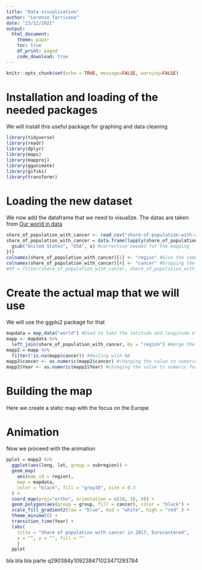 ```yaml
---
title: "Data visualization"
author: "Lorenzo Tarricone"
date: "23/12/2021"
output: 
  html_document:
    theme: paper
    toc: true
    df_print: paged
    code_download: true
---
```

```r
knitr::opts_chunk$set(echo = TRUE, message=FALSE, warning=FALSE)
```

# Installation and loading of the needed packages
We will install this useful package for graphing and data cleaning

```r
library(tidyverse)
library(readr)
library(dplyr)
library(maps)
library(mapproj)
library(gganimate)
library(gifski)
library(transformr)
```

# Loading the new dataset 
We now add the dataframe that we need to visualize. The datas are taken from [Our world in data](https://ourworldindata.org/)

```r
share_of_population_with_cancer <- read_csv("share-of-population-with-cancer.csv")  #read the file 
share_of_population_with_cancer = data.frame(lapply(share_of_population_with_cancer, function(x) {
  gsub("United States", "USA", x) #correction needed for the mapping 
}))
colnames(share_of_population_with_cancer)[1] <- "region" #Give the same name for the country in the two datasets
colnames(share_of_population_with_cancer)[4] <- "cancer" #Dropping the complicated name given by the data frame
#df = filter(share_of_population_with_cancer, share_of_population_with_cancer$Year == 2017) #We filter down to a specific year, in this case 2017
```

# Create the actual map that we will use
We will use the ggplo2 package for that

```r
mapdata = map_data("world") #Used to take the latitude and longitude of the countries 
mapp <- mapdata %>%
  left_join(share_of_population_with_cancer, by = "region") #merge the two datasets
mapp2 = mapp %>% 
  filter(!is.na(mapp$cancer)) #dealing with NA
mapp2$cancer <- as.numeric(mapp2$cancer) #changing the value to numeric for plotting
mapp2$Year <- as.numeric(mapp2$Year) #changing the value to numeric for animation

```

# Building the map
Here we create a static map with the focus on the Europe

# Animation
Now we proceed with the animation

```r
pplot = mapp2 %>%
  ggplot(aes(long, lat, group = subregion)) +
  geom_map(
    aes(map_id = region),
    map = mapdata,
    color = "black", fill = "gray30", size = 0.3
  ) +
  coord_map(proj="ortho", orientation = c(20, 10, 0)) +
  geom_polygon(aes(group = group, fill = cancer), color = "black") +
  scale_fill_gradient2(low = "blue", mid = "white", high = "red" ) +
  theme_minimal() +
  transition_time(Year) +
  labs(
    title = "Share of population with cancer in 2017, Eurocentered",
    x = "", y = "", fill = ""
    ) 
  pplot
```

bla bla bla parte q290384y109238471023471293784